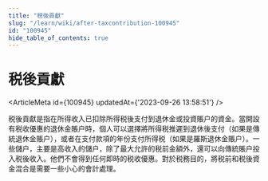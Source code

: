 ```yaml
---
title: "税後貢獻"
slug: "/learn/wiki/after-taxcontribution-100945"
id: "100945"
hide_table_of_contents: true
---
```



# 税後貢獻

<ArticleMeta id={100945} updatedAt={'2023-09-26 13:58:51'} />
<div className='border-solid border-b border-t-0 my-4 border-[var(--ifm-color-gray-300)]' />

税後貢獻是指在所得收入已扣除所得税後支付到退休金或投資賬户的資金。當開設有税收優惠的退休金賬户時，個人可以選擇將所得税推遲到退休後支付（如果是傳統退休金賬户），或者在支付款項的年份支付所得税（如果是羅斯退休金賬户）。一些儲户，主要是高收入的儲户，除了最大允許的税前金額外，還可以向傳統賬户投入税後收入。他們不會得到任何即時的税收優惠。對於税務目的，將税前和税後資金混合是需要一些小心的會計處理。
